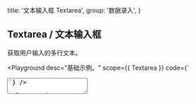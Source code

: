 
  title: '文本输入框 Textarea',
  group: '数据录入',
}

## Textarea / 文本输入框

获取用户输入的多行文本。

<Playground
  desc="基础示例。"
  scope={{ Textarea }}
  code={`
<Textarea placeholder="请输入一段描述。" />
`} />

<Playground
  title="宽度"
  desc="手动指定文本框的宽度。"
  scope={{ Textarea }}
  code={`
<Textarea width="100%" placeholder="CSS（层叠样式表）用于设置和布置网页 - 例如，更改内容的字体，颜色，大小和间距，将其拆分为多个列，或添加动画和其他装饰功能。" />
`} />

<Playground
  title="禁用"
  desc="禁用文本框所有交互。"
  scope={{ Textarea }}
  code={`
<Textarea width="100%" disabled placeholder="CSS（层叠样式表）用于设置和布置网页 - 例如，更改内容的字体，颜色，大小和间距，将其拆分为多个列，或添加动画和其他装饰功能。" />
`} />

<Playground
  title="状态"
  desc="通过色彩区分不同的状态"
  scope={{ Textarea, Spacer }}
  code={`
<>
  <Textarea status="success" minHeight="65px" value="成功" />
  <Spacer x={.5} inline />
  <Textarea status="secondary" minHeight="65px" value="次要的" />
  <Spacer y={.5} />
  <Textarea status="warning" minHeight="65px" value="警告" />
  <Spacer x={.5} inline />
  <Textarea status="error" minHeight="65px" value="错误" />
</>
`} />

<Playground
  title="事件"
  desc="捕获文本框的输入事件"
  scope={{ Textarea, useState }}
  code={`
() => {
  const [value, setValue] = useState()
  const handler = (e) => {
    setValue(e.target.value)
    console.log(e.target.value)
  }
  return (
    <Textarea width="100%"
     value={value}
     onChange={handler}
     placeholder="CSS（层叠样式表）用于设置和布置网页 - 例如，更改内容的字体，颜色，大小和间距，将其拆分为多个列，或添加动画和其他装饰功能。" />
  )
}
`} />

<Playground
  title={<>与&nbsp;<Code>useInput</Code>&nbsp;组合</>}
  desc="通过 `hooks` 以更简单的方式驱动文本框。"
  scope={{ Textarea, useInput, Button, Spacer }}
  code={`
() => {
  const { setState, reset, bindings } = useInput('CSS（层叠样式表）用于设置和布置网页 - 例如，更改内容的字体，颜色，大小和间距，将其拆分为多个列，或添加动画和其他装饰功能。')
  return (
    <>
      <Textarea width="100%" {...bindings}/>
      <Spacer y={.5} />
      <Button auto type="secondary" size="small" onClick={() => setState(Math.random().toString(32))}>设置随机文本</Button>
      <Spacer y={.5} />
      <Button auto size="small" onClick={() => reset()}>重置文本</Button>
    </>
  )
}
`} />

<Attributes edit="/pages/docs/components/textarea.mdx">
<Attributes.Title alias="Input.Textarea">Textarea.Props</Attributes.Title>

| 属性 | 描述 | 类型 | 推荐值 | 默认
| ---------- | ---------- | ---- |  -------------- | ------ |
| **value** | 设置文本框的值 | `string` | - | - |
| **initialValue** | 文本框的初始值 | `string` | - | - |
| **placeholder** | 占位文本 | `string` | - | - |
| **status** | 文本框当前状态 | `NormalTypes` | `'default', 'secondary', 'success', 'warning', 'error'` | `default` |
| **readOnly** | 是否以只读方式显示 | `boolean` | - | `false` |
| **disabled** | 是否禁用文本框 | `boolean` | - | `false` |
| **width** | 设置 CSS 宽度 | `string` | - | `initial` |
| **minHeight** | 设置 CSS 最小高度 | `string` | - | - |
| **onChange** | 文本变化事件 | `(e: React.ChangeEvent) => void` | - | - |
| ... | 原生属性 | `TextareaHTMLAttributes` | `'form', 'id', 'className', ...` | - |

<Attributes.Title>useInput</Attributes.Title>

```ts
type useInput = (initialValue: string) => {
  state: string
  setState: Dispatch<SetStateAction<string>>
  currentRef: MutableRefObject<string>
  reset: () => void
  bindings: {
    value: string
    onChange: (event: React.ChangeEvent<HTMLInputElement>) => void
  }
}
```

</Attributes>

